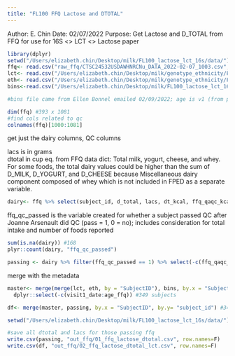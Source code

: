 ```yaml
---
title: "FL100 FFQ Lactose and DTOTAL"
---
```


Author: E. Chin
Date: 02/07/2022
Purpose: Get Lactose and D_TOTAL from FFQ for use for 16S <> LCT <> Lactose paper 



```r
library(dplyr)
setwd("/Users/elizabeth.chin/Desktop/milk/FL100_lactose_lct_16s/data/")
ffq<- read.csv("raw_ffq/CTSC24532USDAWHNRCNu_DATA_2022-02-07_1003.csv", header=T)
lct<- read.csv("/Users/elizabeth.chin/Desktop/milk/genotype_ethnicity/FL100_FINAL_LCT_genotype_clean.csv", header=T)
eth<- read.csv("/Users/elizabeth.chin/Desktop/milk/genotype_ethnicity/FL100_FINAL_ethnicities_clean.csv", header=T)
bins<-read.csv("/Users/elizabeth.chin/Desktop/milk/FL100_lactose_lct_16s/data/CTSC24532USDAWHNRCNu-BinAgeSexBMIallSubje_DATA_2022-02-09_1449.csv", header=T)

#bins file came from Ellen Bonnel emailed 02/09/2022; age is v1 (from physiology), sex from physiology, bmi_final is calculated using visit 1 height and visit 2 (fasting) weight

```

```r
dim(ffq) #393 x 1081
#find cols related to qc
colnames(ffq)[1000:1081]
```

get just the dairy columns, QC columns   

lacs is in grams   
dtotal in cup eq. from FFQ data dict: Total milk, yogurt, cheese, and whey. For some foods, the total dairy values
could be higher than the sum of D_MILK, D_YOGURT, and D_CHEESE
because Miscellaneous dairy component composed of whey which is not
included in FPED as a separate variable.   


```r
dairy<- ffq %>% select(subject_id, d_total, lacs, dt_kcal, ffq_qaqc_kcalok:block_ffq_complete)
```

ffq_qc_passed is the variable created for whether a subject passed QC after Joanne Arsenault did QC (pass = 1, 0 = no); includes consideration for total intake and number of foods reported 
```r
sum(is.na(dairy)) #168
plyr::count(dairy, "ffq_qc_passed")
```

```r
passing <- dairy %>% filter(ffq_qc_passed == 1) %>% select(-c(ffq_qaqc_kcalok:block_ffq_complete)) #359 subjects, correct 
```

merge with the metadata
```r
master<- merge(merge(lct, eth, by = "SubjectID"), bins, by.x = "SubjectID", by.y="subject_id") %>%
  dplyr::select(-c(visit1_date:age_ffq)) #349 subjects

```
```r
df<- merge(master, passing, by.x = "SubjectID", by.y= "subject_id") #346 subjects
```




```r
setwd("/Users/elizabeth.chin/Desktop/milk/FL100_lactose_lct_16s/data/")

#save all dtotal and lacs for those passing ffq
write.csv(passing, "out_ffq/01_ffq_lactose_dtotal.csv", row.names=F)
write.csv(df, "out_ffq/02_ffq_lactose_dtotal_lct.csv", row.names=F)
```

